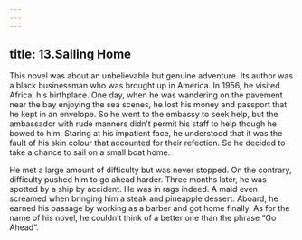 ```yaml
---
---
---
```

title: 13.Sailing Home
---


This novel was about an unbelievable but genuine adventure. Its author was a black businessman who was brought up in America. In 1956, he visited Africa, his birthplace. One day, when he was wandering on the pavement near the bay enjoying the sea scenes, he lost his money and passport that he kept in an envelope. So he went to the embassy to seek help, but the ambassador with rude manners didn’t permit his staff to help though he bowed to him. Staring at his impatient face, he understood that it was the fault of his skin colour that accounted for their refection. So he decided to take a chance to sail on a small boat home.

He met a large amount of difficulty but was never stopped. On the contrary, difficulty pushed him to go ahead harder. Three months later, he was spotted by a ship by accident. He was in rags indeed. A maid even screamed when bringing him a steak and pineapple dessert. Aboard, he earned his passage by working as a barber and got home finally. As for the name of his novel, he couldn’t think of a better one than the phrase “Go Ahead”.